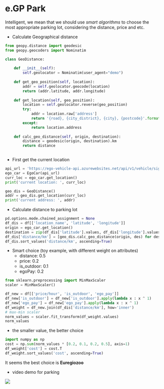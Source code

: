 # e.GP Park

Intelligent, we mean that we should use *smart algorithms* to choose the most appropriate parking lot, considering the distance, price and etc. 

- Calculate Geographical distance
```python
from geopy.distance import geodesic
from geopy.geocoders import Nominatim

class GeoDistance:
    
    def __init__(self):
        self.geolocator = Nominatim(user_agent="demo")
        
    def get_geo_position(self, location):
        addr = self.geolocator.geocode(location)
        return (addr.latitude, addr.longitude)
    
    def get_location(self, geo_position):
        location = self.geolocator.reverse(geo_position)
        try:
            addr = location.raw['address']
            return '{road}, {city_district}, {city}, {postcode}'.format(**addr)
        except:
            return location.address
            
    def calc_geo_distance(self, origin, destination):
        distance = geodesic(origin, destination).km
        return distance
        
```

- First get the current location
```python
api_url = 'https://ego-vehicle-api.azurewebsites.net/api/v1/vehicle/signals'
ego_car = EgoCar(api_url)
curr_loc = ego_car.get_location()
print('current location: ', curr_loc)

geo_dis = GeoDistance()
addr = geo_dis.get_location(curr_loc)
print('current address: ', addr)
```

- Calculate distance to parking lot
```python
pd.options.mode.chained_assignment = None
df_dis = df[['location_name', 'latitude', 'longitude']]
origin = ego_car.get_location()
destination = zip(df_dis['latitude'].values, df_dis['longitude'].values)
df_dis['distance/km'] = [geo_dis.calc_geo_distance(origin, des) for des in destination]
df_dis.sort_values('distance/km', ascending=True)
```
- Smart choice (toy example, with different weight on attributes)
  - distance: 0.5
  - price: 0.2
  - is_outdoor: 0.1
  - egoPay: 0.2
  
```python
from sklearn.preprocessing import MinMaxScaler
scaler = MinMaxScaler()

df_new = df[['price/hour', 'is_outdoor', 'ego_pay']]
df_new['is_outdoor'] = df_new['is_outdoor'].apply(lambda x : x ^ 1)
df_new['ego_pay'] = df_new['ego_pay'].apply(lambda x : x ^ 1)
df_weight = df_new.join(df_dis['distance/km'], how='inner')
# max-min scaler
norm_values = scaler.fit_transform(df_weight.values)
norm_values
```
- the smaller value, the better choice

```python
import numpy as np
cost = np.sum(norm_values * [0.2, 0.1, 0.2, 0.5], axis=1)
df_weight['cost'] = cost.T
df_weight.sort_values('cost', ascending=True)
```
It seems the best choice is **Euregiozoo**

- video demo for parking

![](img/Videoscene1.gif)






